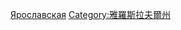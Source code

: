 {{Commonscat|People of Yaroslavl Oblast}}

[[Category:俄羅斯各聯邦主體人物|Ярославская]]
[[Category:雅羅斯拉夫爾州|Category:雅羅斯拉夫爾州]]